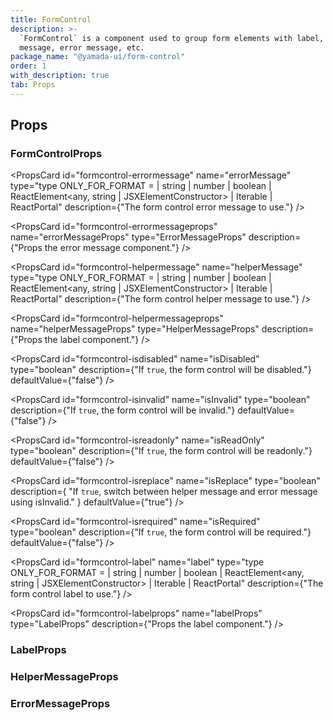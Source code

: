 ```yaml
---
title: FormControl
description: >-
  `FormControl` is a component used to group form elements with label, helper
  message, error message, etc.
package_name: "@yamada-ui/form-control"
order: 1
with_description: true
tab: Props
---
```


## Props

### FormControlProps

<PropsCard id="formcontrol-_accept" name="_accept" type="CSSUIObject" />

<PropsCard id="formcontrol-_active" name="_active" type="CSSUIObject" />

<PropsCard id="formcontrol-_after" name="_after" type="CSSUIObject" />

<PropsCard id="formcontrol-_anylink" name="_anyLink" type="CSSUIObject" />

<PropsCard id="formcontrol-_autofill" name="_autofill" type="CSSUIObject" />

<PropsCard id="formcontrol-_backdrop" name="_backdrop" type="CSSUIObject" />

<PropsCard id="formcontrol-_before" name="_before" type="CSSUIObject" />

<PropsCard id="formcontrol-_between" name="_between" type="CSSUIObject" />

<PropsCard id="formcontrol-_blank" name="_blank" type="CSSUIObject" />

<PropsCard id="formcontrol-_checked" name="_checked" type="CSSUIObject" />

<PropsCard id="formcontrol-_cue" name="_cue" type="CSSUIObject" />

<PropsCard id="formcontrol-_cueregion" name="_cueRegion" type="CSSUIObject" />

<PropsCard id="formcontrol-_dark" name="_dark" type="CSSUIObject" />

<PropsCard id="formcontrol-_default" name="_default" type="CSSUIObject" />

<PropsCard id="formcontrol-_disabled" name="_disabled" type="CSSUIObject" />

<PropsCard id="formcontrol-_empty" name="_empty" type="CSSUIObject" />

<PropsCard id="formcontrol-_enabled" name="_enabled" type="CSSUIObject" />

<PropsCard id="formcontrol-_end" name="_end" type="CSSUIObject" />

<PropsCard id="formcontrol-_even" name="_even" type="CSSUIObject" />

<PropsCard id="formcontrol-_expanded" name="_expanded" type="CSSUIObject" />

<PropsCard
  id="formcontrol-_fileselector"
  name="_fileSelector"
  type="CSSUIObject"
/>

<PropsCard id="formcontrol-_filled" name="_filled" type="CSSUIObject" />

<PropsCard id="formcontrol-_first" name="_first" type="CSSUIObject" />

<PropsCard
  id="formcontrol-_firstletter"
  name="_firstLetter"
  type="CSSUIObject"
/>

<PropsCard id="formcontrol-_firstline" name="_firstLine" type="CSSUIObject" />

<PropsCard id="formcontrol-_focus" name="_focus" type="CSSUIObject" />

<PropsCard
  id="formcontrol-_focusvisible"
  name="_focusVisible"
  type="CSSUIObject"
/>

<PropsCard
  id="formcontrol-_focuswithin"
  name="_focusWithin"
  type="CSSUIObject"
/>

<PropsCard id="formcontrol-_fullscreen" name="_fullScreen" type="CSSUIObject" />

<PropsCard id="formcontrol-_grabbed" name="_grabbed" type="CSSUIObject" />

<PropsCard
  id="formcontrol-_groupaccept"
  name="_groupAccept"
  type="CSSUIObject"
/>

<PropsCard
  id="formcontrol-_groupactive"
  name="_groupActive"
  type="CSSUIObject"
/>

<PropsCard id="formcontrol-_groupblank" name="_groupBlank" type="CSSUIObject" />

<PropsCard
  id="formcontrol-_groupchecked"
  name="_groupChecked"
  type="CSSUIObject"
/>

<PropsCard
  id="formcontrol-_groupdisabled"
  name="_groupDisabled"
  type="CSSUIObject"
/>

<PropsCard
  id="formcontrol-_groupenabled"
  name="_groupEnabled"
  type="CSSUIObject"
/>

<PropsCard
  id="formcontrol-_groupexpanded"
  name="_groupExpanded"
  type="CSSUIObject"
/>

<PropsCard id="formcontrol-_groupfocus" name="_groupFocus" type="CSSUIObject" />

<PropsCard
  id="formcontrol-_groupfocusvisible"
  name="_groupFocusVisible"
  type="CSSUIObject"
/>

<PropsCard
  id="formcontrol-_groupfocuswithin"
  name="_groupFocusWithin"
  type="CSSUIObject"
/>

<PropsCard
  id="formcontrol-_groupgrabbed"
  name="_groupGrabbed"
  type="CSSUIObject"
/>

<PropsCard
  id="formcontrol-_grouphorizontal"
  name="_groupHorizontal"
  type="CSSUIObject"
/>

<PropsCard id="formcontrol-_grouphover" name="_groupHover" type="CSSUIObject" />

<PropsCard id="formcontrol-_groupidle" name="_groupIdle" type="CSSUIObject" />

<PropsCard
  id="formcontrol-_groupinvalid"
  name="_groupInvalid"
  type="CSSUIObject"
/>

<PropsCard
  id="formcontrol-_grouploaded"
  name="_groupLoaded"
  type="CSSUIObject"
/>

<PropsCard
  id="formcontrol-_grouploading"
  name="_groupLoading"
  type="CSSUIObject"
/>

<PropsCard
  id="formcontrol-_groupoptional"
  name="_groupOptional"
  type="CSSUIObject"
/>

<PropsCard
  id="formcontrol-_groupplaceholdershown"
  name="_groupPlaceholderShown"
  type="CSSUIObject"
/>

<PropsCard
  id="formcontrol-_grouppressed"
  name="_groupPressed"
  type="CSSUIObject"
/>

<PropsCard
  id="formcontrol-_groupreadonly"
  name="_groupReadOnly"
  type="CSSUIObject"
/>

<PropsCard
  id="formcontrol-_groupreadwrite"
  name="_groupReadWrite"
  type="CSSUIObject"
/>

<PropsCard
  id="formcontrol-_groupreject"
  name="_groupReject"
  type="CSSUIObject"
/>

<PropsCard
  id="formcontrol-_grouprequired"
  name="_groupRequired"
  type="CSSUIObject"
/>

<PropsCard
  id="formcontrol-_groupselected"
  name="_groupSelected"
  type="CSSUIObject"
/>

<PropsCard
  id="formcontrol-_groupuserinvalid"
  name="_groupUserInvalid"
  type="CSSUIObject"
/>

<PropsCard id="formcontrol-_groupvalid" name="_groupValid" type="CSSUIObject" />

<PropsCard
  id="formcontrol-_groupvertical"
  name="_groupVertical"
  type="CSSUIObject"
/>

<PropsCard id="formcontrol-_hidden" name="_hidden" type="CSSUIObject" />

<PropsCard id="formcontrol-_holiday" name="_holiday" type="CSSUIObject" />

<PropsCard id="formcontrol-_horizontal" name="_horizontal" type="CSSUIObject" />

<PropsCard id="formcontrol-_hover" name="_hover" type="CSSUIObject" />

<PropsCard id="formcontrol-_idle" name="_idle" type="CSSUIObject" />

<PropsCard
  id="formcontrol-_indeterminate"
  name="_indeterminate"
  type="CSSUIObject"
/>

<PropsCard id="formcontrol-_inrange" name="_inRange" type="CSSUIObject" />

<PropsCard id="formcontrol-_invalid" name="_invalid" type="CSSUIObject" />

<PropsCard id="formcontrol-_last" name="_last" type="CSSUIObject" />

<PropsCard id="formcontrol-_light" name="_light" type="CSSUIObject" />

<PropsCard id="formcontrol-_link" name="_link" type="CSSUIObject" />

<PropsCard id="formcontrol-_loaded" name="_loaded" type="CSSUIObject" />

<PropsCard id="formcontrol-_loading" name="_loading" type="CSSUIObject" />

<PropsCard id="formcontrol-_marker" name="_marker" type="CSSUIObject" />

<PropsCard id="formcontrol-_mediadark" name="_mediaDark" type="CSSUIObject" />

<PropsCard id="formcontrol-_medialight" name="_mediaLight" type="CSSUIObject" />

<PropsCard
  id="formcontrol-_mediareducemotion"
  name="_mediaReduceMotion"
  type="CSSUIObject"
/>

<PropsCard id="formcontrol-_modal" name="_modal" type="CSSUIObject" />

<PropsCard
  id="formcontrol-_nativeactive"
  name="_nativeActive"
  type="CSSUIObject"
/>

<PropsCard
  id="formcontrol-_nativechecked"
  name="_nativeChecked"
  type="CSSUIObject"
/>

<PropsCard
  id="formcontrol-_nativedisabled"
  name="_nativeDisabled"
  type="CSSUIObject"
/>

<PropsCard
  id="formcontrol-_nativefocus"
  name="_nativeFocus"
  type="CSSUIObject"
/>

<PropsCard
  id="formcontrol-_nativefocusvisible"
  name="_nativeFocusVisible"
  type="CSSUIObject"
/>

<PropsCard
  id="formcontrol-_nativefocuswithin"
  name="_nativeFocusWithin"
  type="CSSUIObject"
/>

<PropsCard
  id="formcontrol-_nativehidden"
  name="_nativeHidden"
  type="CSSUIObject"
/>

<PropsCard
  id="formcontrol-_nativehover"
  name="_nativeHover"
  type="CSSUIObject"
/>

<PropsCard
  id="formcontrol-_nativereadonly"
  name="_nativeReadOnly"
  type="CSSUIObject"
/>

<PropsCard
  id="formcontrol-_nativetarget"
  name="_nativeTarget"
  type="CSSUIObject"
/>

<PropsCard
  id="formcontrol-_nativevalid"
  name="_nativeValid"
  type="CSSUIObject"
/>

<PropsCard id="formcontrol-_notfirst" name="_notFirst" type="CSSUIObject" />

<PropsCard id="formcontrol-_notlast" name="_notLast" type="CSSUIObject" />

<PropsCard id="formcontrol-_nottarget" name="_notTarget" type="CSSUIObject" />

<PropsCard id="formcontrol-_odd" name="_odd" type="CSSUIObject" />

<PropsCard id="formcontrol-_only" name="_only" type="CSSUIObject" />

<PropsCard id="formcontrol-_optional" name="_optional" type="CSSUIObject" />

<PropsCard id="formcontrol-_outrange" name="_outRange" type="CSSUIObject" />

<PropsCard id="formcontrol-_outside" name="_outside" type="CSSUIObject" />

<PropsCard id="formcontrol-_paused" name="_paused" type="CSSUIObject" />

<PropsCard id="formcontrol-_peeraccept" name="_peerAccept" type="CSSUIObject" />

<PropsCard id="formcontrol-_peeractive" name="_peerActive" type="CSSUIObject" />

<PropsCard id="formcontrol-_peerblank" name="_peerBlank" type="CSSUIObject" />

<PropsCard
  id="formcontrol-_peerchecked"
  name="_peerChecked"
  type="CSSUIObject"
/>

<PropsCard
  id="formcontrol-_peerdisabled"
  name="_peerDisabled"
  type="CSSUIObject"
/>

<PropsCard
  id="formcontrol-_peerenabled"
  name="_peerEnabled"
  type="CSSUIObject"
/>

<PropsCard
  id="formcontrol-_peerexpanded"
  name="_peerExpanded"
  type="CSSUIObject"
/>

<PropsCard id="formcontrol-_peerfocus" name="_peerFocus" type="CSSUIObject" />

<PropsCard
  id="formcontrol-_peerfocusvisible"
  name="_peerFocusVisible"
  type="CSSUIObject"
/>

<PropsCard
  id="formcontrol-_peerfocuswithin"
  name="_peerFocusWithin"
  type="CSSUIObject"
/>

<PropsCard
  id="formcontrol-_peergrabbed"
  name="_peerGrabbed"
  type="CSSUIObject"
/>

<PropsCard
  id="formcontrol-_peerhorizontal"
  name="_peerHorizontal"
  type="CSSUIObject"
/>

<PropsCard id="formcontrol-_peerhover" name="_peerHover" type="CSSUIObject" />

<PropsCard id="formcontrol-_peeridle" name="_peerIdle" type="CSSUIObject" />

<PropsCard
  id="formcontrol-_peerinvalid"
  name="_peerInvalid"
  type="CSSUIObject"
/>

<PropsCard id="formcontrol-_peerloaded" name="_peerLoaded" type="CSSUIObject" />

<PropsCard
  id="formcontrol-_peerloading"
  name="_peerLoading"
  type="CSSUIObject"
/>

<PropsCard
  id="formcontrol-_peeroptional"
  name="_peerOptional"
  type="CSSUIObject"
/>

<PropsCard
  id="formcontrol-_peerplaceholdershown"
  name="_peerPlaceholderShown"
  type="CSSUIObject"
/>

<PropsCard
  id="formcontrol-_peerpressed"
  name="_peerPressed"
  type="CSSUIObject"
/>

<PropsCard
  id="formcontrol-_peerreadonly"
  name="_peerReadOnly"
  type="CSSUIObject"
/>

<PropsCard
  id="formcontrol-_peerreadwrite"
  name="_peerReadWrite"
  type="CSSUIObject"
/>

<PropsCard id="formcontrol-_peerreject" name="_peerReject" type="CSSUIObject" />

<PropsCard
  id="formcontrol-_peerrequired"
  name="_peerRequired"
  type="CSSUIObject"
/>

<PropsCard
  id="formcontrol-_peerselected"
  name="_peerSelected"
  type="CSSUIObject"
/>

<PropsCard
  id="formcontrol-_peeruserinvalid"
  name="_peerUserInvalid"
  type="CSSUIObject"
/>

<PropsCard id="formcontrol-_peervalid" name="_peerValid" type="CSSUIObject" />

<PropsCard
  id="formcontrol-_peervertical"
  name="_peerVertical"
  type="CSSUIObject"
/>

<PropsCard id="formcontrol-_picture" name="_picture" type="CSSUIObject" />

<PropsCard
  id="formcontrol-_placeholder"
  name="_placeholder"
  type="CSSUIObject"
/>

<PropsCard
  id="formcontrol-_placeholdershown"
  name="_placeholderShown"
  type="CSSUIObject"
/>

<PropsCard id="formcontrol-_playing" name="_playing" type="CSSUIObject" />

<PropsCard id="formcontrol-_pressed" name="_pressed" type="CSSUIObject" />

<PropsCard id="formcontrol-_print" name="_print" type="CSSUIObject" />

<PropsCard id="formcontrol-_readonly" name="_readOnly" type="CSSUIObject" />

<PropsCard id="formcontrol-_readwrite" name="_readWrite" type="CSSUIObject" />

<PropsCard id="formcontrol-_reject" name="_reject" type="CSSUIObject" />

<PropsCard id="formcontrol-_required" name="_required" type="CSSUIObject" />

<PropsCard id="formcontrol-_ripple" name="_ripple" type="CSSUIObject" />

<PropsCard id="formcontrol-_scrollbar" name="_scrollbar" type="CSSUIObject" />

<PropsCard
  id="formcontrol-_scrollbarbutton"
  name="_scrollbarButton"
  type="CSSUIObject"
/>

<PropsCard
  id="formcontrol-_scrollbarcorner"
  name="_scrollbarCorner"
  type="CSSUIObject"
/>

<PropsCard
  id="formcontrol-_scrollbarthumb"
  name="_scrollbarThumb"
  type="CSSUIObject"
/>

<PropsCard
  id="formcontrol-_scrollbartrack"
  name="_scrollbarTrack"
  type="CSSUIObject"
/>

<PropsCard
  id="formcontrol-_scrollbartrackpiece"
  name="_scrollbarTrackPiece"
  type="CSSUIObject"
/>

<PropsCard id="formcontrol-_selected" name="_selected" type="CSSUIObject" />

<PropsCard id="formcontrol-_selection" name="_selection" type="CSSUIObject" />

<PropsCard id="formcontrol-_start" name="_start" type="CSSUIObject" />

<PropsCard id="formcontrol-_target" name="_target" type="CSSUIObject" />

<PropsCard id="formcontrol-_today" name="_today" type="CSSUIObject" />

<PropsCard
  id="formcontrol-_userinvalid"
  name="_userInvalid"
  type="CSSUIObject"
/>

<PropsCard id="formcontrol-_valid" name="_valid" type="CSSUIObject" />

<PropsCard id="formcontrol-_vertical" name="_vertical" type="CSSUIObject" />

<PropsCard id="formcontrol-_visited" name="_visited" type="CSSUIObject" />

<PropsCard id="formcontrol-_weekend" name="_weekend" type="CSSUIObject" />

<PropsCard
  id="formcontrol-errormessage"
  name="errorMessage"
  type="type ONLY_FOR_FORMAT =
  | string
  | number
  | boolean
  | ReactElement<any, string | JSXElementConstructor<any>>
  | Iterable<ReactNode>
  | ReactPortal"
  description={"The form control error message to use."}
/>

<PropsCard
  id="formcontrol-errormessageprops"
  name="errorMessageProps"
  type="ErrorMessageProps"
  description={"Props the error message component."}
/>

<PropsCard
  id="formcontrol-helpermessage"
  name="helperMessage"
  type="type ONLY_FOR_FORMAT =
  | string
  | number
  | boolean
  | ReactElement<any, string | JSXElementConstructor<any>>
  | Iterable<ReactNode>
  | ReactPortal"
  description={"The form control helper message to use."}
/>

<PropsCard
  id="formcontrol-helpermessageprops"
  name="helperMessageProps"
  type="HelperMessageProps"
  description={"Props the label component."}
/>

<PropsCard
  id="formcontrol-isdisabled"
  name="isDisabled"
  type="boolean"
  description={"If `true`, the form control will be disabled."}
  defaultValue={"false"}
/>

<PropsCard
  id="formcontrol-isinvalid"
  name="isInvalid"
  type="boolean"
  description={"If `true`, the form control will be invalid."}
  defaultValue={"false"}
/>

<PropsCard
  id="formcontrol-isreadonly"
  name="isReadOnly"
  type="boolean"
  description={"If `true`, the form control will be readonly."}
  defaultValue={"false"}
/>

<PropsCard
  id="formcontrol-isreplace"
  name="isReplace"
  type="boolean"
  description={
    "If `true`, switch between helper message and error message using isInvalid."
  }
  defaultValue={"true"}
/>

<PropsCard
  id="formcontrol-isrequired"
  name="isRequired"
  type="boolean"
  description={"If `true`, the form control will be required."}
  defaultValue={"false"}
/>

<PropsCard
  id="formcontrol-label"
  name="label"
  type="type ONLY_FOR_FORMAT =
  | string
  | number
  | boolean
  | ReactElement<any, string | JSXElementConstructor<any>>
  | Iterable<ReactNode>
  | ReactPortal"
  description={"The form control label to use."}
/>

<PropsCard
  id="formcontrol-labelprops"
  name="labelProps"
  type="LabelProps"
  description={"Props the label component."}
/>

<PropsCard
  id="formcontrol-optionalindicator"
  name="optionalIndicator"
  type="type ONLY_FOR_FORMAT =
  | string
  | number
  | boolean
  | ReactElement<any, string | JSXElementConstructor<any>>
  | Iterable<ReactNode>
  | ReactPortal"
/>

<PropsCard
  id="formcontrol-requiredindicator"
  name="requiredIndicator"
  type="type ONLY_FOR_FORMAT =
  | string
  | number
  | boolean
  | ReactElement<any, string | JSXElementConstructor<any>>
  | Iterable<ReactNode>
  | ReactPortal"
/>

### LabelProps

<PropsCard id="label-_accept" name="_accept" type="CSSUIObject" />

<PropsCard id="label-_active" name="_active" type="CSSUIObject" />

<PropsCard id="label-_after" name="_after" type="CSSUIObject" />

<PropsCard id="label-_anylink" name="_anyLink" type="CSSUIObject" />

<PropsCard id="label-_autofill" name="_autofill" type="CSSUIObject" />

<PropsCard id="label-_backdrop" name="_backdrop" type="CSSUIObject" />

<PropsCard id="label-_before" name="_before" type="CSSUIObject" />

<PropsCard id="label-_between" name="_between" type="CSSUIObject" />

<PropsCard id="label-_blank" name="_blank" type="CSSUIObject" />

<PropsCard id="label-_checked" name="_checked" type="CSSUIObject" />

<PropsCard id="label-_cue" name="_cue" type="CSSUIObject" />

<PropsCard id="label-_cueregion" name="_cueRegion" type="CSSUIObject" />

<PropsCard id="label-_dark" name="_dark" type="CSSUIObject" />

<PropsCard id="label-_default" name="_default" type="CSSUIObject" />

<PropsCard id="label-_disabled" name="_disabled" type="CSSUIObject" />

<PropsCard id="label-_empty" name="_empty" type="CSSUIObject" />

<PropsCard id="label-_enabled" name="_enabled" type="CSSUIObject" />

<PropsCard id="label-_end" name="_end" type="CSSUIObject" />

<PropsCard id="label-_even" name="_even" type="CSSUIObject" />

<PropsCard id="label-_expanded" name="_expanded" type="CSSUIObject" />

<PropsCard id="label-_fileselector" name="_fileSelector" type="CSSUIObject" />

<PropsCard id="label-_filled" name="_filled" type="CSSUIObject" />

<PropsCard id="label-_first" name="_first" type="CSSUIObject" />

<PropsCard id="label-_firstletter" name="_firstLetter" type="CSSUIObject" />

<PropsCard id="label-_firstline" name="_firstLine" type="CSSUIObject" />

<PropsCard id="label-_focus" name="_focus" type="CSSUIObject" />

<PropsCard id="label-_focusvisible" name="_focusVisible" type="CSSUIObject" />

<PropsCard id="label-_focuswithin" name="_focusWithin" type="CSSUIObject" />

<PropsCard id="label-_fullscreen" name="_fullScreen" type="CSSUIObject" />

<PropsCard id="label-_grabbed" name="_grabbed" type="CSSUIObject" />

<PropsCard id="label-_groupaccept" name="_groupAccept" type="CSSUIObject" />

<PropsCard id="label-_groupactive" name="_groupActive" type="CSSUIObject" />

<PropsCard id="label-_groupblank" name="_groupBlank" type="CSSUIObject" />

<PropsCard id="label-_groupchecked" name="_groupChecked" type="CSSUIObject" />

<PropsCard id="label-_groupdisabled" name="_groupDisabled" type="CSSUIObject" />

<PropsCard id="label-_groupenabled" name="_groupEnabled" type="CSSUIObject" />

<PropsCard id="label-_groupexpanded" name="_groupExpanded" type="CSSUIObject" />

<PropsCard id="label-_groupfocus" name="_groupFocus" type="CSSUIObject" />

<PropsCard
  id="label-_groupfocusvisible"
  name="_groupFocusVisible"
  type="CSSUIObject"
/>

<PropsCard
  id="label-_groupfocuswithin"
  name="_groupFocusWithin"
  type="CSSUIObject"
/>

<PropsCard id="label-_groupgrabbed" name="_groupGrabbed" type="CSSUIObject" />

<PropsCard
  id="label-_grouphorizontal"
  name="_groupHorizontal"
  type="CSSUIObject"
/>

<PropsCard id="label-_grouphover" name="_groupHover" type="CSSUIObject" />

<PropsCard id="label-_groupidle" name="_groupIdle" type="CSSUIObject" />

<PropsCard id="label-_groupinvalid" name="_groupInvalid" type="CSSUIObject" />

<PropsCard id="label-_grouploaded" name="_groupLoaded" type="CSSUIObject" />

<PropsCard id="label-_grouploading" name="_groupLoading" type="CSSUIObject" />

<PropsCard id="label-_groupoptional" name="_groupOptional" type="CSSUIObject" />

<PropsCard
  id="label-_groupplaceholdershown"
  name="_groupPlaceholderShown"
  type="CSSUIObject"
/>

<PropsCard id="label-_grouppressed" name="_groupPressed" type="CSSUIObject" />

<PropsCard id="label-_groupreadonly" name="_groupReadOnly" type="CSSUIObject" />

<PropsCard
  id="label-_groupreadwrite"
  name="_groupReadWrite"
  type="CSSUIObject"
/>

<PropsCard id="label-_groupreject" name="_groupReject" type="CSSUIObject" />

<PropsCard id="label-_grouprequired" name="_groupRequired" type="CSSUIObject" />

<PropsCard id="label-_groupselected" name="_groupSelected" type="CSSUIObject" />

<PropsCard
  id="label-_groupuserinvalid"
  name="_groupUserInvalid"
  type="CSSUIObject"
/>

<PropsCard id="label-_groupvalid" name="_groupValid" type="CSSUIObject" />

<PropsCard id="label-_groupvertical" name="_groupVertical" type="CSSUIObject" />

<PropsCard id="label-_hidden" name="_hidden" type="CSSUIObject" />

<PropsCard id="label-_holiday" name="_holiday" type="CSSUIObject" />

<PropsCard id="label-_horizontal" name="_horizontal" type="CSSUIObject" />

<PropsCard id="label-_hover" name="_hover" type="CSSUIObject" />

<PropsCard id="label-_idle" name="_idle" type="CSSUIObject" />

<PropsCard id="label-_indeterminate" name="_indeterminate" type="CSSUIObject" />

<PropsCard id="label-_inrange" name="_inRange" type="CSSUIObject" />

<PropsCard id="label-_invalid" name="_invalid" type="CSSUIObject" />

<PropsCard id="label-_last" name="_last" type="CSSUIObject" />

<PropsCard id="label-_light" name="_light" type="CSSUIObject" />

<PropsCard id="label-_link" name="_link" type="CSSUIObject" />

<PropsCard id="label-_loaded" name="_loaded" type="CSSUIObject" />

<PropsCard id="label-_loading" name="_loading" type="CSSUIObject" />

<PropsCard id="label-_marker" name="_marker" type="CSSUIObject" />

<PropsCard id="label-_mediadark" name="_mediaDark" type="CSSUIObject" />

<PropsCard id="label-_medialight" name="_mediaLight" type="CSSUIObject" />

<PropsCard
  id="label-_mediareducemotion"
  name="_mediaReduceMotion"
  type="CSSUIObject"
/>

<PropsCard id="label-_modal" name="_modal" type="CSSUIObject" />

<PropsCard id="label-_nativeactive" name="_nativeActive" type="CSSUIObject" />

<PropsCard id="label-_nativechecked" name="_nativeChecked" type="CSSUIObject" />

<PropsCard
  id="label-_nativedisabled"
  name="_nativeDisabled"
  type="CSSUIObject"
/>

<PropsCard id="label-_nativefocus" name="_nativeFocus" type="CSSUIObject" />

<PropsCard
  id="label-_nativefocusvisible"
  name="_nativeFocusVisible"
  type="CSSUIObject"
/>

<PropsCard
  id="label-_nativefocuswithin"
  name="_nativeFocusWithin"
  type="CSSUIObject"
/>

<PropsCard id="label-_nativehidden" name="_nativeHidden" type="CSSUIObject" />

<PropsCard id="label-_nativehover" name="_nativeHover" type="CSSUIObject" />

<PropsCard
  id="label-_nativereadonly"
  name="_nativeReadOnly"
  type="CSSUIObject"
/>

<PropsCard id="label-_nativetarget" name="_nativeTarget" type="CSSUIObject" />

<PropsCard id="label-_nativevalid" name="_nativeValid" type="CSSUIObject" />

<PropsCard id="label-_notfirst" name="_notFirst" type="CSSUIObject" />

<PropsCard id="label-_notlast" name="_notLast" type="CSSUIObject" />

<PropsCard id="label-_nottarget" name="_notTarget" type="CSSUIObject" />

<PropsCard id="label-_odd" name="_odd" type="CSSUIObject" />

<PropsCard id="label-_only" name="_only" type="CSSUIObject" />

<PropsCard id="label-_optional" name="_optional" type="CSSUIObject" />

<PropsCard id="label-_outrange" name="_outRange" type="CSSUIObject" />

<PropsCard id="label-_outside" name="_outside" type="CSSUIObject" />

<PropsCard id="label-_paused" name="_paused" type="CSSUIObject" />

<PropsCard id="label-_peeraccept" name="_peerAccept" type="CSSUIObject" />

<PropsCard id="label-_peeractive" name="_peerActive" type="CSSUIObject" />

<PropsCard id="label-_peerblank" name="_peerBlank" type="CSSUIObject" />

<PropsCard id="label-_peerchecked" name="_peerChecked" type="CSSUIObject" />

<PropsCard id="label-_peerdisabled" name="_peerDisabled" type="CSSUIObject" />

<PropsCard id="label-_peerenabled" name="_peerEnabled" type="CSSUIObject" />

<PropsCard id="label-_peerexpanded" name="_peerExpanded" type="CSSUIObject" />

<PropsCard id="label-_peerfocus" name="_peerFocus" type="CSSUIObject" />

<PropsCard
  id="label-_peerfocusvisible"
  name="_peerFocusVisible"
  type="CSSUIObject"
/>

<PropsCard
  id="label-_peerfocuswithin"
  name="_peerFocusWithin"
  type="CSSUIObject"
/>

<PropsCard id="label-_peergrabbed" name="_peerGrabbed" type="CSSUIObject" />

<PropsCard
  id="label-_peerhorizontal"
  name="_peerHorizontal"
  type="CSSUIObject"
/>

<PropsCard id="label-_peerhover" name="_peerHover" type="CSSUIObject" />

<PropsCard id="label-_peeridle" name="_peerIdle" type="CSSUIObject" />

<PropsCard id="label-_peerinvalid" name="_peerInvalid" type="CSSUIObject" />

<PropsCard id="label-_peerloaded" name="_peerLoaded" type="CSSUIObject" />

<PropsCard id="label-_peerloading" name="_peerLoading" type="CSSUIObject" />

<PropsCard id="label-_peeroptional" name="_peerOptional" type="CSSUIObject" />

<PropsCard
  id="label-_peerplaceholdershown"
  name="_peerPlaceholderShown"
  type="CSSUIObject"
/>

<PropsCard id="label-_peerpressed" name="_peerPressed" type="CSSUIObject" />

<PropsCard id="label-_peerreadonly" name="_peerReadOnly" type="CSSUIObject" />

<PropsCard id="label-_peerreadwrite" name="_peerReadWrite" type="CSSUIObject" />

<PropsCard id="label-_peerreject" name="_peerReject" type="CSSUIObject" />

<PropsCard id="label-_peerrequired" name="_peerRequired" type="CSSUIObject" />

<PropsCard id="label-_peerselected" name="_peerSelected" type="CSSUIObject" />

<PropsCard
  id="label-_peeruserinvalid"
  name="_peerUserInvalid"
  type="CSSUIObject"
/>

<PropsCard id="label-_peervalid" name="_peerValid" type="CSSUIObject" />

<PropsCard id="label-_peervertical" name="_peerVertical" type="CSSUIObject" />

<PropsCard id="label-_picture" name="_picture" type="CSSUIObject" />

<PropsCard id="label-_placeholder" name="_placeholder" type="CSSUIObject" />

<PropsCard
  id="label-_placeholdershown"
  name="_placeholderShown"
  type="CSSUIObject"
/>

<PropsCard id="label-_playing" name="_playing" type="CSSUIObject" />

<PropsCard id="label-_pressed" name="_pressed" type="CSSUIObject" />

<PropsCard id="label-_print" name="_print" type="CSSUIObject" />

<PropsCard id="label-_readonly" name="_readOnly" type="CSSUIObject" />

<PropsCard id="label-_readwrite" name="_readWrite" type="CSSUIObject" />

<PropsCard id="label-_reject" name="_reject" type="CSSUIObject" />

<PropsCard id="label-_required" name="_required" type="CSSUIObject" />

<PropsCard id="label-_ripple" name="_ripple" type="CSSUIObject" />

<PropsCard id="label-_scrollbar" name="_scrollbar" type="CSSUIObject" />

<PropsCard
  id="label-_scrollbarbutton"
  name="_scrollbarButton"
  type="CSSUIObject"
/>

<PropsCard
  id="label-_scrollbarcorner"
  name="_scrollbarCorner"
  type="CSSUIObject"
/>

<PropsCard
  id="label-_scrollbarthumb"
  name="_scrollbarThumb"
  type="CSSUIObject"
/>

<PropsCard
  id="label-_scrollbartrack"
  name="_scrollbarTrack"
  type="CSSUIObject"
/>

<PropsCard
  id="label-_scrollbartrackpiece"
  name="_scrollbarTrackPiece"
  type="CSSUIObject"
/>

<PropsCard id="label-_selected" name="_selected" type="CSSUIObject" />

<PropsCard id="label-_selection" name="_selection" type="CSSUIObject" />

<PropsCard id="label-_start" name="_start" type="CSSUIObject" />

<PropsCard id="label-_target" name="_target" type="CSSUIObject" />

<PropsCard id="label-_today" name="_today" type="CSSUIObject" />

<PropsCard id="label-_userinvalid" name="_userInvalid" type="CSSUIObject" />

<PropsCard id="label-_valid" name="_valid" type="CSSUIObject" />

<PropsCard id="label-_vertical" name="_vertical" type="CSSUIObject" />

<PropsCard id="label-_visited" name="_visited" type="CSSUIObject" />

<PropsCard id="label-_weekend" name="_weekend" type="CSSUIObject" />

<PropsCard id="label-isrequired" name="isRequired" type="boolean" />

<PropsCard
  id="label-optionalindicator"
  name="optionalIndicator"
  type="type ONLY_FOR_FORMAT =
  | string
  | number
  | boolean
  | ReactElement<any, string | JSXElementConstructor<any>>
  | Iterable<ReactNode>
  | ReactPortal"
/>

<PropsCard
  id="label-requiredindicator"
  name="requiredIndicator"
  type="type ONLY_FOR_FORMAT =
  | string
  | number
  | boolean
  | ReactElement<any, string | JSXElementConstructor<any>>
  | Iterable<ReactNode>
  | ReactPortal"
/>

### HelperMessageProps

<PropsCard id="helpermessage-_accept" name="_accept" type="CSSUIObject" />

<PropsCard id="helpermessage-_active" name="_active" type="CSSUIObject" />

<PropsCard id="helpermessage-_after" name="_after" type="CSSUIObject" />

<PropsCard id="helpermessage-_anylink" name="_anyLink" type="CSSUIObject" />

<PropsCard id="helpermessage-_autofill" name="_autofill" type="CSSUIObject" />

<PropsCard id="helpermessage-_backdrop" name="_backdrop" type="CSSUIObject" />

<PropsCard id="helpermessage-_before" name="_before" type="CSSUIObject" />

<PropsCard id="helpermessage-_between" name="_between" type="CSSUIObject" />

<PropsCard id="helpermessage-_blank" name="_blank" type="CSSUIObject" />

<PropsCard id="helpermessage-_checked" name="_checked" type="CSSUIObject" />

<PropsCard id="helpermessage-_cue" name="_cue" type="CSSUIObject" />

<PropsCard id="helpermessage-_cueregion" name="_cueRegion" type="CSSUIObject" />

<PropsCard id="helpermessage-_dark" name="_dark" type="CSSUIObject" />

<PropsCard id="helpermessage-_default" name="_default" type="CSSUIObject" />

<PropsCard id="helpermessage-_disabled" name="_disabled" type="CSSUIObject" />

<PropsCard id="helpermessage-_empty" name="_empty" type="CSSUIObject" />

<PropsCard id="helpermessage-_enabled" name="_enabled" type="CSSUIObject" />

<PropsCard id="helpermessage-_end" name="_end" type="CSSUIObject" />

<PropsCard id="helpermessage-_even" name="_even" type="CSSUIObject" />

<PropsCard id="helpermessage-_expanded" name="_expanded" type="CSSUIObject" />

<PropsCard
  id="helpermessage-_fileselector"
  name="_fileSelector"
  type="CSSUIObject"
/>

<PropsCard id="helpermessage-_filled" name="_filled" type="CSSUIObject" />

<PropsCard id="helpermessage-_first" name="_first" type="CSSUIObject" />

<PropsCard
  id="helpermessage-_firstletter"
  name="_firstLetter"
  type="CSSUIObject"
/>

<PropsCard id="helpermessage-_firstline" name="_firstLine" type="CSSUIObject" />

<PropsCard id="helpermessage-_focus" name="_focus" type="CSSUIObject" />

<PropsCard
  id="helpermessage-_focusvisible"
  name="_focusVisible"
  type="CSSUIObject"
/>

<PropsCard
  id="helpermessage-_focuswithin"
  name="_focusWithin"
  type="CSSUIObject"
/>

<PropsCard
  id="helpermessage-_fullscreen"
  name="_fullScreen"
  type="CSSUIObject"
/>

<PropsCard id="helpermessage-_grabbed" name="_grabbed" type="CSSUIObject" />

<PropsCard
  id="helpermessage-_groupaccept"
  name="_groupAccept"
  type="CSSUIObject"
/>

<PropsCard
  id="helpermessage-_groupactive"
  name="_groupActive"
  type="CSSUIObject"
/>

<PropsCard
  id="helpermessage-_groupblank"
  name="_groupBlank"
  type="CSSUIObject"
/>

<PropsCard
  id="helpermessage-_groupchecked"
  name="_groupChecked"
  type="CSSUIObject"
/>

<PropsCard
  id="helpermessage-_groupdisabled"
  name="_groupDisabled"
  type="CSSUIObject"
/>

<PropsCard
  id="helpermessage-_groupenabled"
  name="_groupEnabled"
  type="CSSUIObject"
/>

<PropsCard
  id="helpermessage-_groupexpanded"
  name="_groupExpanded"
  type="CSSUIObject"
/>

<PropsCard
  id="helpermessage-_groupfocus"
  name="_groupFocus"
  type="CSSUIObject"
/>

<PropsCard
  id="helpermessage-_groupfocusvisible"
  name="_groupFocusVisible"
  type="CSSUIObject"
/>

<PropsCard
  id="helpermessage-_groupfocuswithin"
  name="_groupFocusWithin"
  type="CSSUIObject"
/>

<PropsCard
  id="helpermessage-_groupgrabbed"
  name="_groupGrabbed"
  type="CSSUIObject"
/>

<PropsCard
  id="helpermessage-_grouphorizontal"
  name="_groupHorizontal"
  type="CSSUIObject"
/>

<PropsCard
  id="helpermessage-_grouphover"
  name="_groupHover"
  type="CSSUIObject"
/>

<PropsCard id="helpermessage-_groupidle" name="_groupIdle" type="CSSUIObject" />

<PropsCard
  id="helpermessage-_groupinvalid"
  name="_groupInvalid"
  type="CSSUIObject"
/>

<PropsCard
  id="helpermessage-_grouploaded"
  name="_groupLoaded"
  type="CSSUIObject"
/>

<PropsCard
  id="helpermessage-_grouploading"
  name="_groupLoading"
  type="CSSUIObject"
/>

<PropsCard
  id="helpermessage-_groupoptional"
  name="_groupOptional"
  type="CSSUIObject"
/>

<PropsCard
  id="helpermessage-_groupplaceholdershown"
  name="_groupPlaceholderShown"
  type="CSSUIObject"
/>

<PropsCard
  id="helpermessage-_grouppressed"
  name="_groupPressed"
  type="CSSUIObject"
/>

<PropsCard
  id="helpermessage-_groupreadonly"
  name="_groupReadOnly"
  type="CSSUIObject"
/>

<PropsCard
  id="helpermessage-_groupreadwrite"
  name="_groupReadWrite"
  type="CSSUIObject"
/>

<PropsCard
  id="helpermessage-_groupreject"
  name="_groupReject"
  type="CSSUIObject"
/>

<PropsCard
  id="helpermessage-_grouprequired"
  name="_groupRequired"
  type="CSSUIObject"
/>

<PropsCard
  id="helpermessage-_groupselected"
  name="_groupSelected"
  type="CSSUIObject"
/>

<PropsCard
  id="helpermessage-_groupuserinvalid"
  name="_groupUserInvalid"
  type="CSSUIObject"
/>

<PropsCard
  id="helpermessage-_groupvalid"
  name="_groupValid"
  type="CSSUIObject"
/>

<PropsCard
  id="helpermessage-_groupvertical"
  name="_groupVertical"
  type="CSSUIObject"
/>

<PropsCard id="helpermessage-_hidden" name="_hidden" type="CSSUIObject" />

<PropsCard id="helpermessage-_holiday" name="_holiday" type="CSSUIObject" />

<PropsCard
  id="helpermessage-_horizontal"
  name="_horizontal"
  type="CSSUIObject"
/>

<PropsCard id="helpermessage-_hover" name="_hover" type="CSSUIObject" />

<PropsCard id="helpermessage-_idle" name="_idle" type="CSSUIObject" />

<PropsCard
  id="helpermessage-_indeterminate"
  name="_indeterminate"
  type="CSSUIObject"
/>

<PropsCard id="helpermessage-_inrange" name="_inRange" type="CSSUIObject" />

<PropsCard id="helpermessage-_invalid" name="_invalid" type="CSSUIObject" />

<PropsCard id="helpermessage-_last" name="_last" type="CSSUIObject" />

<PropsCard id="helpermessage-_light" name="_light" type="CSSUIObject" />

<PropsCard id="helpermessage-_link" name="_link" type="CSSUIObject" />

<PropsCard id="helpermessage-_loaded" name="_loaded" type="CSSUIObject" />

<PropsCard id="helpermessage-_loading" name="_loading" type="CSSUIObject" />

<PropsCard id="helpermessage-_marker" name="_marker" type="CSSUIObject" />

<PropsCard id="helpermessage-_mediadark" name="_mediaDark" type="CSSUIObject" />

<PropsCard
  id="helpermessage-_medialight"
  name="_mediaLight"
  type="CSSUIObject"
/>

<PropsCard
  id="helpermessage-_mediareducemotion"
  name="_mediaReduceMotion"
  type="CSSUIObject"
/>

<PropsCard id="helpermessage-_modal" name="_modal" type="CSSUIObject" />

<PropsCard
  id="helpermessage-_nativeactive"
  name="_nativeActive"
  type="CSSUIObject"
/>

<PropsCard
  id="helpermessage-_nativechecked"
  name="_nativeChecked"
  type="CSSUIObject"
/>

<PropsCard
  id="helpermessage-_nativedisabled"
  name="_nativeDisabled"
  type="CSSUIObject"
/>

<PropsCard
  id="helpermessage-_nativefocus"
  name="_nativeFocus"
  type="CSSUIObject"
/>

<PropsCard
  id="helpermessage-_nativefocusvisible"
  name="_nativeFocusVisible"
  type="CSSUIObject"
/>

<PropsCard
  id="helpermessage-_nativefocuswithin"
  name="_nativeFocusWithin"
  type="CSSUIObject"
/>

<PropsCard
  id="helpermessage-_nativehidden"
  name="_nativeHidden"
  type="CSSUIObject"
/>

<PropsCard
  id="helpermessage-_nativehover"
  name="_nativeHover"
  type="CSSUIObject"
/>

<PropsCard
  id="helpermessage-_nativereadonly"
  name="_nativeReadOnly"
  type="CSSUIObject"
/>

<PropsCard
  id="helpermessage-_nativetarget"
  name="_nativeTarget"
  type="CSSUIObject"
/>

<PropsCard
  id="helpermessage-_nativevalid"
  name="_nativeValid"
  type="CSSUIObject"
/>

<PropsCard id="helpermessage-_notfirst" name="_notFirst" type="CSSUIObject" />

<PropsCard id="helpermessage-_notlast" name="_notLast" type="CSSUIObject" />

<PropsCard id="helpermessage-_nottarget" name="_notTarget" type="CSSUIObject" />

<PropsCard id="helpermessage-_odd" name="_odd" type="CSSUIObject" />

<PropsCard id="helpermessage-_only" name="_only" type="CSSUIObject" />

<PropsCard id="helpermessage-_optional" name="_optional" type="CSSUIObject" />

<PropsCard id="helpermessage-_outrange" name="_outRange" type="CSSUIObject" />

<PropsCard id="helpermessage-_outside" name="_outside" type="CSSUIObject" />

<PropsCard id="helpermessage-_paused" name="_paused" type="CSSUIObject" />

<PropsCard
  id="helpermessage-_peeraccept"
  name="_peerAccept"
  type="CSSUIObject"
/>

<PropsCard
  id="helpermessage-_peeractive"
  name="_peerActive"
  type="CSSUIObject"
/>

<PropsCard id="helpermessage-_peerblank" name="_peerBlank" type="CSSUIObject" />

<PropsCard
  id="helpermessage-_peerchecked"
  name="_peerChecked"
  type="CSSUIObject"
/>

<PropsCard
  id="helpermessage-_peerdisabled"
  name="_peerDisabled"
  type="CSSUIObject"
/>

<PropsCard
  id="helpermessage-_peerenabled"
  name="_peerEnabled"
  type="CSSUIObject"
/>

<PropsCard
  id="helpermessage-_peerexpanded"
  name="_peerExpanded"
  type="CSSUIObject"
/>

<PropsCard id="helpermessage-_peerfocus" name="_peerFocus" type="CSSUIObject" />

<PropsCard
  id="helpermessage-_peerfocusvisible"
  name="_peerFocusVisible"
  type="CSSUIObject"
/>

<PropsCard
  id="helpermessage-_peerfocuswithin"
  name="_peerFocusWithin"
  type="CSSUIObject"
/>

<PropsCard
  id="helpermessage-_peergrabbed"
  name="_peerGrabbed"
  type="CSSUIObject"
/>

<PropsCard
  id="helpermessage-_peerhorizontal"
  name="_peerHorizontal"
  type="CSSUIObject"
/>

<PropsCard id="helpermessage-_peerhover" name="_peerHover" type="CSSUIObject" />

<PropsCard id="helpermessage-_peeridle" name="_peerIdle" type="CSSUIObject" />

<PropsCard
  id="helpermessage-_peerinvalid"
  name="_peerInvalid"
  type="CSSUIObject"
/>

<PropsCard
  id="helpermessage-_peerloaded"
  name="_peerLoaded"
  type="CSSUIObject"
/>

<PropsCard
  id="helpermessage-_peerloading"
  name="_peerLoading"
  type="CSSUIObject"
/>

<PropsCard
  id="helpermessage-_peeroptional"
  name="_peerOptional"
  type="CSSUIObject"
/>

<PropsCard
  id="helpermessage-_peerplaceholdershown"
  name="_peerPlaceholderShown"
  type="CSSUIObject"
/>

<PropsCard
  id="helpermessage-_peerpressed"
  name="_peerPressed"
  type="CSSUIObject"
/>

<PropsCard
  id="helpermessage-_peerreadonly"
  name="_peerReadOnly"
  type="CSSUIObject"
/>

<PropsCard
  id="helpermessage-_peerreadwrite"
  name="_peerReadWrite"
  type="CSSUIObject"
/>

<PropsCard
  id="helpermessage-_peerreject"
  name="_peerReject"
  type="CSSUIObject"
/>

<PropsCard
  id="helpermessage-_peerrequired"
  name="_peerRequired"
  type="CSSUIObject"
/>

<PropsCard
  id="helpermessage-_peerselected"
  name="_peerSelected"
  type="CSSUIObject"
/>

<PropsCard
  id="helpermessage-_peeruserinvalid"
  name="_peerUserInvalid"
  type="CSSUIObject"
/>

<PropsCard id="helpermessage-_peervalid" name="_peerValid" type="CSSUIObject" />

<PropsCard
  id="helpermessage-_peervertical"
  name="_peerVertical"
  type="CSSUIObject"
/>

<PropsCard id="helpermessage-_picture" name="_picture" type="CSSUIObject" />

<PropsCard
  id="helpermessage-_placeholder"
  name="_placeholder"
  type="CSSUIObject"
/>

<PropsCard
  id="helpermessage-_placeholdershown"
  name="_placeholderShown"
  type="CSSUIObject"
/>

<PropsCard id="helpermessage-_playing" name="_playing" type="CSSUIObject" />

<PropsCard id="helpermessage-_pressed" name="_pressed" type="CSSUIObject" />

<PropsCard id="helpermessage-_print" name="_print" type="CSSUIObject" />

<PropsCard id="helpermessage-_readonly" name="_readOnly" type="CSSUIObject" />

<PropsCard id="helpermessage-_readwrite" name="_readWrite" type="CSSUIObject" />

<PropsCard id="helpermessage-_reject" name="_reject" type="CSSUIObject" />

<PropsCard id="helpermessage-_required" name="_required" type="CSSUIObject" />

<PropsCard id="helpermessage-_ripple" name="_ripple" type="CSSUIObject" />

<PropsCard id="helpermessage-_scrollbar" name="_scrollbar" type="CSSUIObject" />

<PropsCard
  id="helpermessage-_scrollbarbutton"
  name="_scrollbarButton"
  type="CSSUIObject"
/>

<PropsCard
  id="helpermessage-_scrollbarcorner"
  name="_scrollbarCorner"
  type="CSSUIObject"
/>

<PropsCard
  id="helpermessage-_scrollbarthumb"
  name="_scrollbarThumb"
  type="CSSUIObject"
/>

<PropsCard
  id="helpermessage-_scrollbartrack"
  name="_scrollbarTrack"
  type="CSSUIObject"
/>

<PropsCard
  id="helpermessage-_scrollbartrackpiece"
  name="_scrollbarTrackPiece"
  type="CSSUIObject"
/>

<PropsCard id="helpermessage-_selected" name="_selected" type="CSSUIObject" />

<PropsCard id="helpermessage-_selection" name="_selection" type="CSSUIObject" />

<PropsCard id="helpermessage-_start" name="_start" type="CSSUIObject" />

<PropsCard id="helpermessage-_target" name="_target" type="CSSUIObject" />

<PropsCard id="helpermessage-_today" name="_today" type="CSSUIObject" />

<PropsCard
  id="helpermessage-_userinvalid"
  name="_userInvalid"
  type="CSSUIObject"
/>

<PropsCard id="helpermessage-_valid" name="_valid" type="CSSUIObject" />

<PropsCard id="helpermessage-_vertical" name="_vertical" type="CSSUIObject" />

<PropsCard id="helpermessage-_visited" name="_visited" type="CSSUIObject" />

<PropsCard id="helpermessage-_weekend" name="_weekend" type="CSSUIObject" />

### ErrorMessageProps

<PropsCard id="errormessage-_accept" name="_accept" type="CSSUIObject" />

<PropsCard id="errormessage-_active" name="_active" type="CSSUIObject" />

<PropsCard id="errormessage-_after" name="_after" type="CSSUIObject" />

<PropsCard id="errormessage-_anylink" name="_anyLink" type="CSSUIObject" />

<PropsCard id="errormessage-_autofill" name="_autofill" type="CSSUIObject" />

<PropsCard id="errormessage-_backdrop" name="_backdrop" type="CSSUIObject" />

<PropsCard id="errormessage-_before" name="_before" type="CSSUIObject" />

<PropsCard id="errormessage-_between" name="_between" type="CSSUIObject" />

<PropsCard id="errormessage-_blank" name="_blank" type="CSSUIObject" />

<PropsCard id="errormessage-_checked" name="_checked" type="CSSUIObject" />

<PropsCard id="errormessage-_cue" name="_cue" type="CSSUIObject" />

<PropsCard id="errormessage-_cueregion" name="_cueRegion" type="CSSUIObject" />

<PropsCard id="errormessage-_dark" name="_dark" type="CSSUIObject" />

<PropsCard id="errormessage-_default" name="_default" type="CSSUIObject" />

<PropsCard id="errormessage-_disabled" name="_disabled" type="CSSUIObject" />

<PropsCard id="errormessage-_empty" name="_empty" type="CSSUIObject" />

<PropsCard id="errormessage-_enabled" name="_enabled" type="CSSUIObject" />

<PropsCard id="errormessage-_end" name="_end" type="CSSUIObject" />

<PropsCard id="errormessage-_even" name="_even" type="CSSUIObject" />

<PropsCard id="errormessage-_expanded" name="_expanded" type="CSSUIObject" />

<PropsCard
  id="errormessage-_fileselector"
  name="_fileSelector"
  type="CSSUIObject"
/>

<PropsCard id="errormessage-_filled" name="_filled" type="CSSUIObject" />

<PropsCard id="errormessage-_first" name="_first" type="CSSUIObject" />

<PropsCard
  id="errormessage-_firstletter"
  name="_firstLetter"
  type="CSSUIObject"
/>

<PropsCard id="errormessage-_firstline" name="_firstLine" type="CSSUIObject" />

<PropsCard id="errormessage-_focus" name="_focus" type="CSSUIObject" />

<PropsCard
  id="errormessage-_focusvisible"
  name="_focusVisible"
  type="CSSUIObject"
/>

<PropsCard
  id="errormessage-_focuswithin"
  name="_focusWithin"
  type="CSSUIObject"
/>

<PropsCard
  id="errormessage-_fullscreen"
  name="_fullScreen"
  type="CSSUIObject"
/>

<PropsCard id="errormessage-_grabbed" name="_grabbed" type="CSSUIObject" />

<PropsCard
  id="errormessage-_groupaccept"
  name="_groupAccept"
  type="CSSUIObject"
/>

<PropsCard
  id="errormessage-_groupactive"
  name="_groupActive"
  type="CSSUIObject"
/>

<PropsCard
  id="errormessage-_groupblank"
  name="_groupBlank"
  type="CSSUIObject"
/>

<PropsCard
  id="errormessage-_groupchecked"
  name="_groupChecked"
  type="CSSUIObject"
/>

<PropsCard
  id="errormessage-_groupdisabled"
  name="_groupDisabled"
  type="CSSUIObject"
/>

<PropsCard
  id="errormessage-_groupenabled"
  name="_groupEnabled"
  type="CSSUIObject"
/>

<PropsCard
  id="errormessage-_groupexpanded"
  name="_groupExpanded"
  type="CSSUIObject"
/>

<PropsCard
  id="errormessage-_groupfocus"
  name="_groupFocus"
  type="CSSUIObject"
/>

<PropsCard
  id="errormessage-_groupfocusvisible"
  name="_groupFocusVisible"
  type="CSSUIObject"
/>

<PropsCard
  id="errormessage-_groupfocuswithin"
  name="_groupFocusWithin"
  type="CSSUIObject"
/>

<PropsCard
  id="errormessage-_groupgrabbed"
  name="_groupGrabbed"
  type="CSSUIObject"
/>

<PropsCard
  id="errormessage-_grouphorizontal"
  name="_groupHorizontal"
  type="CSSUIObject"
/>

<PropsCard
  id="errormessage-_grouphover"
  name="_groupHover"
  type="CSSUIObject"
/>

<PropsCard id="errormessage-_groupidle" name="_groupIdle" type="CSSUIObject" />

<PropsCard
  id="errormessage-_groupinvalid"
  name="_groupInvalid"
  type="CSSUIObject"
/>

<PropsCard
  id="errormessage-_grouploaded"
  name="_groupLoaded"
  type="CSSUIObject"
/>

<PropsCard
  id="errormessage-_grouploading"
  name="_groupLoading"
  type="CSSUIObject"
/>

<PropsCard
  id="errormessage-_groupoptional"
  name="_groupOptional"
  type="CSSUIObject"
/>

<PropsCard
  id="errormessage-_groupplaceholdershown"
  name="_groupPlaceholderShown"
  type="CSSUIObject"
/>

<PropsCard
  id="errormessage-_grouppressed"
  name="_groupPressed"
  type="CSSUIObject"
/>

<PropsCard
  id="errormessage-_groupreadonly"
  name="_groupReadOnly"
  type="CSSUIObject"
/>

<PropsCard
  id="errormessage-_groupreadwrite"
  name="_groupReadWrite"
  type="CSSUIObject"
/>

<PropsCard
  id="errormessage-_groupreject"
  name="_groupReject"
  type="CSSUIObject"
/>

<PropsCard
  id="errormessage-_grouprequired"
  name="_groupRequired"
  type="CSSUIObject"
/>

<PropsCard
  id="errormessage-_groupselected"
  name="_groupSelected"
  type="CSSUIObject"
/>

<PropsCard
  id="errormessage-_groupuserinvalid"
  name="_groupUserInvalid"
  type="CSSUIObject"
/>

<PropsCard
  id="errormessage-_groupvalid"
  name="_groupValid"
  type="CSSUIObject"
/>

<PropsCard
  id="errormessage-_groupvertical"
  name="_groupVertical"
  type="CSSUIObject"
/>

<PropsCard id="errormessage-_hidden" name="_hidden" type="CSSUIObject" />

<PropsCard id="errormessage-_holiday" name="_holiday" type="CSSUIObject" />

<PropsCard
  id="errormessage-_horizontal"
  name="_horizontal"
  type="CSSUIObject"
/>

<PropsCard id="errormessage-_hover" name="_hover" type="CSSUIObject" />

<PropsCard id="errormessage-_idle" name="_idle" type="CSSUIObject" />

<PropsCard
  id="errormessage-_indeterminate"
  name="_indeterminate"
  type="CSSUIObject"
/>

<PropsCard id="errormessage-_inrange" name="_inRange" type="CSSUIObject" />

<PropsCard id="errormessage-_invalid" name="_invalid" type="CSSUIObject" />

<PropsCard id="errormessage-_last" name="_last" type="CSSUIObject" />

<PropsCard id="errormessage-_light" name="_light" type="CSSUIObject" />

<PropsCard id="errormessage-_link" name="_link" type="CSSUIObject" />

<PropsCard id="errormessage-_loaded" name="_loaded" type="CSSUIObject" />

<PropsCard id="errormessage-_loading" name="_loading" type="CSSUIObject" />

<PropsCard id="errormessage-_marker" name="_marker" type="CSSUIObject" />

<PropsCard id="errormessage-_mediadark" name="_mediaDark" type="CSSUIObject" />

<PropsCard
  id="errormessage-_medialight"
  name="_mediaLight"
  type="CSSUIObject"
/>

<PropsCard
  id="errormessage-_mediareducemotion"
  name="_mediaReduceMotion"
  type="CSSUIObject"
/>

<PropsCard id="errormessage-_modal" name="_modal" type="CSSUIObject" />

<PropsCard
  id="errormessage-_nativeactive"
  name="_nativeActive"
  type="CSSUIObject"
/>

<PropsCard
  id="errormessage-_nativechecked"
  name="_nativeChecked"
  type="CSSUIObject"
/>

<PropsCard
  id="errormessage-_nativedisabled"
  name="_nativeDisabled"
  type="CSSUIObject"
/>

<PropsCard
  id="errormessage-_nativefocus"
  name="_nativeFocus"
  type="CSSUIObject"
/>

<PropsCard
  id="errormessage-_nativefocusvisible"
  name="_nativeFocusVisible"
  type="CSSUIObject"
/>

<PropsCard
  id="errormessage-_nativefocuswithin"
  name="_nativeFocusWithin"
  type="CSSUIObject"
/>

<PropsCard
  id="errormessage-_nativehidden"
  name="_nativeHidden"
  type="CSSUIObject"
/>

<PropsCard
  id="errormessage-_nativehover"
  name="_nativeHover"
  type="CSSUIObject"
/>

<PropsCard
  id="errormessage-_nativereadonly"
  name="_nativeReadOnly"
  type="CSSUIObject"
/>

<PropsCard
  id="errormessage-_nativetarget"
  name="_nativeTarget"
  type="CSSUIObject"
/>

<PropsCard
  id="errormessage-_nativevalid"
  name="_nativeValid"
  type="CSSUIObject"
/>

<PropsCard id="errormessage-_notfirst" name="_notFirst" type="CSSUIObject" />

<PropsCard id="errormessage-_notlast" name="_notLast" type="CSSUIObject" />

<PropsCard id="errormessage-_nottarget" name="_notTarget" type="CSSUIObject" />

<PropsCard id="errormessage-_odd" name="_odd" type="CSSUIObject" />

<PropsCard id="errormessage-_only" name="_only" type="CSSUIObject" />

<PropsCard id="errormessage-_optional" name="_optional" type="CSSUIObject" />

<PropsCard id="errormessage-_outrange" name="_outRange" type="CSSUIObject" />

<PropsCard id="errormessage-_outside" name="_outside" type="CSSUIObject" />

<PropsCard id="errormessage-_paused" name="_paused" type="CSSUIObject" />

<PropsCard
  id="errormessage-_peeraccept"
  name="_peerAccept"
  type="CSSUIObject"
/>

<PropsCard
  id="errormessage-_peeractive"
  name="_peerActive"
  type="CSSUIObject"
/>

<PropsCard id="errormessage-_peerblank" name="_peerBlank" type="CSSUIObject" />

<PropsCard
  id="errormessage-_peerchecked"
  name="_peerChecked"
  type="CSSUIObject"
/>

<PropsCard
  id="errormessage-_peerdisabled"
  name="_peerDisabled"
  type="CSSUIObject"
/>

<PropsCard
  id="errormessage-_peerenabled"
  name="_peerEnabled"
  type="CSSUIObject"
/>

<PropsCard
  id="errormessage-_peerexpanded"
  name="_peerExpanded"
  type="CSSUIObject"
/>

<PropsCard id="errormessage-_peerfocus" name="_peerFocus" type="CSSUIObject" />

<PropsCard
  id="errormessage-_peerfocusvisible"
  name="_peerFocusVisible"
  type="CSSUIObject"
/>

<PropsCard
  id="errormessage-_peerfocuswithin"
  name="_peerFocusWithin"
  type="CSSUIObject"
/>

<PropsCard
  id="errormessage-_peergrabbed"
  name="_peerGrabbed"
  type="CSSUIObject"
/>

<PropsCard
  id="errormessage-_peerhorizontal"
  name="_peerHorizontal"
  type="CSSUIObject"
/>

<PropsCard id="errormessage-_peerhover" name="_peerHover" type="CSSUIObject" />

<PropsCard id="errormessage-_peeridle" name="_peerIdle" type="CSSUIObject" />

<PropsCard
  id="errormessage-_peerinvalid"
  name="_peerInvalid"
  type="CSSUIObject"
/>

<PropsCard
  id="errormessage-_peerloaded"
  name="_peerLoaded"
  type="CSSUIObject"
/>

<PropsCard
  id="errormessage-_peerloading"
  name="_peerLoading"
  type="CSSUIObject"
/>

<PropsCard
  id="errormessage-_peeroptional"
  name="_peerOptional"
  type="CSSUIObject"
/>

<PropsCard
  id="errormessage-_peerplaceholdershown"
  name="_peerPlaceholderShown"
  type="CSSUIObject"
/>

<PropsCard
  id="errormessage-_peerpressed"
  name="_peerPressed"
  type="CSSUIObject"
/>

<PropsCard
  id="errormessage-_peerreadonly"
  name="_peerReadOnly"
  type="CSSUIObject"
/>

<PropsCard
  id="errormessage-_peerreadwrite"
  name="_peerReadWrite"
  type="CSSUIObject"
/>

<PropsCard
  id="errormessage-_peerreject"
  name="_peerReject"
  type="CSSUIObject"
/>

<PropsCard
  id="errormessage-_peerrequired"
  name="_peerRequired"
  type="CSSUIObject"
/>

<PropsCard
  id="errormessage-_peerselected"
  name="_peerSelected"
  type="CSSUIObject"
/>

<PropsCard
  id="errormessage-_peeruserinvalid"
  name="_peerUserInvalid"
  type="CSSUIObject"
/>

<PropsCard id="errormessage-_peervalid" name="_peerValid" type="CSSUIObject" />

<PropsCard
  id="errormessage-_peervertical"
  name="_peerVertical"
  type="CSSUIObject"
/>

<PropsCard id="errormessage-_picture" name="_picture" type="CSSUIObject" />

<PropsCard
  id="errormessage-_placeholder"
  name="_placeholder"
  type="CSSUIObject"
/>

<PropsCard
  id="errormessage-_placeholdershown"
  name="_placeholderShown"
  type="CSSUIObject"
/>

<PropsCard id="errormessage-_playing" name="_playing" type="CSSUIObject" />

<PropsCard id="errormessage-_pressed" name="_pressed" type="CSSUIObject" />

<PropsCard id="errormessage-_print" name="_print" type="CSSUIObject" />

<PropsCard id="errormessage-_readonly" name="_readOnly" type="CSSUIObject" />

<PropsCard id="errormessage-_readwrite" name="_readWrite" type="CSSUIObject" />

<PropsCard id="errormessage-_reject" name="_reject" type="CSSUIObject" />

<PropsCard id="errormessage-_required" name="_required" type="CSSUIObject" />

<PropsCard id="errormessage-_ripple" name="_ripple" type="CSSUIObject" />

<PropsCard id="errormessage-_scrollbar" name="_scrollbar" type="CSSUIObject" />

<PropsCard
  id="errormessage-_scrollbarbutton"
  name="_scrollbarButton"
  type="CSSUIObject"
/>

<PropsCard
  id="errormessage-_scrollbarcorner"
  name="_scrollbarCorner"
  type="CSSUIObject"
/>

<PropsCard
  id="errormessage-_scrollbarthumb"
  name="_scrollbarThumb"
  type="CSSUIObject"
/>

<PropsCard
  id="errormessage-_scrollbartrack"
  name="_scrollbarTrack"
  type="CSSUIObject"
/>

<PropsCard
  id="errormessage-_scrollbartrackpiece"
  name="_scrollbarTrackPiece"
  type="CSSUIObject"
/>

<PropsCard id="errormessage-_selected" name="_selected" type="CSSUIObject" />

<PropsCard id="errormessage-_selection" name="_selection" type="CSSUIObject" />

<PropsCard id="errormessage-_start" name="_start" type="CSSUIObject" />

<PropsCard id="errormessage-_target" name="_target" type="CSSUIObject" />

<PropsCard id="errormessage-_today" name="_today" type="CSSUIObject" />

<PropsCard
  id="errormessage-_userinvalid"
  name="_userInvalid"
  type="CSSUIObject"
/>

<PropsCard id="errormessage-_valid" name="_valid" type="CSSUIObject" />

<PropsCard id="errormessage-_vertical" name="_vertical" type="CSSUIObject" />

<PropsCard id="errormessage-_visited" name="_visited" type="CSSUIObject" />

<PropsCard id="errormessage-_weekend" name="_weekend" type="CSSUIObject" />
